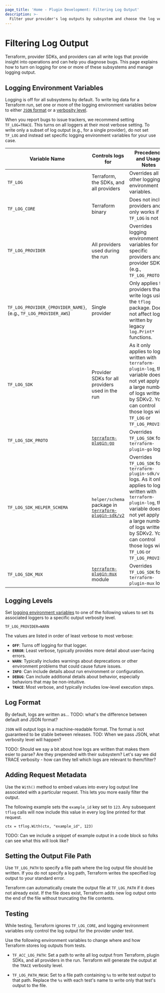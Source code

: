 ```yaml
---
page_title: 'Home - Plugin Development: Filtering Log Output'
description: >-
  Filter your provider's log outputs by subsystem and choose the log verbosity level.
---
```


# Filtering Log Output

Terraform, provider SDKs, and providers can all write logs that provide insight into operations and can help you diagnose bugs. This page explains how to turn on logging for one or more of these subsystems and manage logging output.


## Logging Environment Variables

Logging is off for all subsystems by default. To write log data for a Terraform run, set one or more of the logging environment variables below to either [`JSON` format](#log-format) or a [verbosity level](#logging-levels).

When you report bugs to issue trackers, we recommend setting `TF_LOG=TRACE`. This turns on all loggers at their most verbose setting. To write only a subset of log output (e.g., for a single provider), do not set `TF_LOG` and instead set specific logging environment variables for your use case.

| Variable Name | Controls logs for | Precedence and Usage Notes |
| --------------|-------------|-------------|
`TF_LOG` | Terraform, the SDKs, and all providers | Overrides all other logging environment variables. |
| `TF_LOG_CORE` | Terraform binary | Does not include providers and only works if `TF_LOG` is not set.|
| `TF_LOG_PROVIDER` | All providers used during the run | Overrides logging environment variables for specific providers and provider SDKs (e.g., `TF_LOG_PROTO`).|
| `TF_LOG_PROVIDER_{PROVIDER_NAME}`, (e.g., `TF_LOG_PROVIDER_AWS`)| Single provider  | Only applies to providers that write logs using the `tflog` package. Does not affect logs written by legacy `log.Print*` functions. |
|`TF_LOG_SDK` | Provider SDKs for all providers used in the run | As it only applies to logs written with `terraform-plugin-log`, this variable does not yet apply to a large number of logs written by SDKv2. You can control those logs with `TF_LOG` or `TF_LOG_PROVIDER`. |
`TF_LOG_SDK_PROTO` | [`terraform-plugin-go`](https://pkg.go.dev/github.com/hashicorp/terraform-plugin-go) | Overrides `TF_LOG_SDK` for `terraform-plugin-go` logs. |
| `TF_LOG_SDK_HELPER_SCHEMA`| `helper/schema` package in [`terraform-plugin-sdk/v2`](https://pkg.go.dev/github.com/hashicorp/terraform-plugin-sdk/v2/helper/schema)  | Overrides `TF_LOG_SDK` for `terraform-plugin-sdk/v2` logs. As it only applies to logs written with `terraform-plugin-log`, this variable does not yet apply to a large number of logs written by SDKv2. You can control those logs with `TF_LOG` or `TF_LOG_PROVIDER`. |
|`TF_LOG_SDK_MUX`| [`terraform-plugin-mux`](https://pkg.go.dev/github.com/hashicorp/terraform-plugin-mux) module | Overrides `TF_LOG_SDK` for `terraform-plugin-mux` logs.

## Logging Levels

Set [logging environment variables](#logging-environment-variables) to one of the following values to set its associated loggers to a specific output verbosity level.

```
TF_LOG_PROVIDER=WARN
```

The values are listed in order of least verbose to most verbose:

- **`OFF`**: Turns off logging for that logger.
- **`ERROR`**: Least verbose, typically provides more detail about user-facing errors.
- **`WARN`**: Typically includes warnings about deprecations or other environment problems that could cause future issues.
- **`INFO`**: Can include details about run environment or configuration.
- **`DEBUG`**: Can include additional details about behavior, especially behaviors that may be non-intuitive.
- **`TRACE`**: Most verbose, and typically includes low-level execution steps.

## Log Format

By default, logs are written as...
TODO: what's the difference between default and JSON format?

`JSON` will output logs in a machine-readable format. The format is not guaranteed to be stable between releases.
TOD: When we pass JSON, what verbosity level will happen?

TODO: Should we say a bit about how logs are written that makes them esier to parse? Are they prepended with their subsystem? Let's say we did TRACE verbosity - how can they tell which logs are relevant to them/filter?


## Adding Request Metadata

Use the `With()` method to embed values into every log output line associated with a particular request. This lets you more easily filter the output.

The following example sets the `example_id` key set to `123`. Any subsequent `tflog` calls will now include this value in every log line printed for that request.

```
ctx = tflog.With(ctx, "example_id", 123)
```

TODO: Can we include a snippet of example output in a code block so folks can see what this will look like?

## Setting the Output File Path

Use `TF_LOG_PATH` to specify a file path where the log output file should be written. If you do not specify a log path, Terraform writes the specified log output to your standard error.

Terraform can automatically create the output file at `TF_LOG_PATH` if it does not already exist. If the file does exist, Terraform adds new log output onto the end of the file without truncating the file contents.


## Testing

While testing, Terraform ignores `TF_LOG_CORE`, and logging environment variables only control the log output for the provider under test.

Use the following environment variables to change where and how Terraform stores log outputs from tests.

  - `TF_ACC_LOG_PATH`: Set a path to write all log output from Terraform, plugin SDKs, and all providers in the run. Terraform will generate the output at the `TRACE` verbosity level.

  - `TF_LOG_PATH_MASK`: Set to a file path containing `%s` to write test output to that path. Replace the `%s` with each test's name to write only that test's output to the file.
